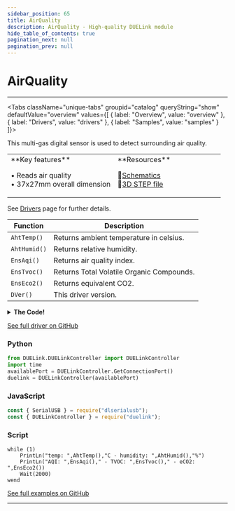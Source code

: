 ```yaml
---
sidebar_position: 65
title: AirQuality
description: AirQuality - High-quality DUELink module
hide_table_of_contents: true
pagination_next: null
pagination_prev: null
---
```



# AirQuality

<ImageSection 
  product="seairquality-a"
  tagline="Air Quality Sensor"
/>

---

<Tabs className="unique-tabs" groupid="catalog" queryString="show" defaultValue="overview"
  values={[
    {
        label: "Overview",
        value: "overview"
    },
    {
        label: "Drivers",
        value: "drivers"
    },
    {
        label: "Samples",
        value: "samples"
    }
]}>

<TabItem value="overview">

This multi-gas digital sensor is used to detect surrounding air quality.

<table><td width='50%'>
**Key features**

• Reads air quality<br/>
• 37x27mm overall dimension<br/>

</td><td width='50%'>
**Resources**
 
📄[Schematics](/sch/gdl-seairquality-a.pdf)<br/>
🔩[3D STEP file](/3d/gdl-seairquality-a.step)<br/>
</td></table>

</TabItem>

<TabItem value="drivers">

See [Drivers](/docs/engine/drivers) page for further details.

| Function | Description |
|----------|-------------|
| `AhtTemp()` | Returns ambient temperature in celsius. |
| `AhtHumid()` | Returns relative humidity. |
| `EnsAqi()` | Returns air quality index. |
| `EnsTvoc()` | Returns Total Volatile Organic Compounds. |
| `EnsEco2()` | Returns equivalent CO2. |
| `DVer()` | This driver version. |
<details>
<summary><strong>The Code!</strong></summary>

**AirQuality Driver**

```batch
##### AirQuality Driver #####

fn DVer()
    return 1.0
fend

# Includes ENS160 and AHT21
# eCO2 = equivalent CO2
# AQI = Air Quality Index
# TVOC = Total Volatile Organic Compounds

fn AhtSts()
    Dim b1[1] 
    I2cWr(0x38, 0, b1)  
    return b1[0]
fend

fn AhtInit() 
    Dim b1[1]    
    Wait(20)  
    b1[0] = 0xBA
    I2cWr(0x38, b1, 0) 
    Wait(20)
    
    while (AhtSts() & 0x80)
        Wait(20)
    wend

    while (!AhtSts() & 0x08)
        return 0
    wend
    
    return 1    
fend

fn AhtTemp()  
    I2cWr(0x38, [0xAC, 0x33, 0], 0)
    
    while (AhtSts() & 0x80)
        Wait(20)
    wend
    
    Dim b1[6]  
    I2cWr(0x38, 0, b1) 
    t = b1[3] & 0x0F
    t = t << 8
    t =t | b1[4]
    t = t << 8
    t = t | b1[5]
    return (t * 200 / 0x100000) - 50 
fend

fn AhtHumid()
    I2cWr(0x38, [0xAC, 0x33, 0], 0)
    
    while (AhtSts() & 0x80)
        Wait(20)
    wend
    
    Dim b1[6]  
    I2cWr(0x38, 0, b1)   
    h = b1[1] 
    h = h << 8
    h = h | b1[2]
    h = h << 4
    h = h | (b1[3] >> 4)
    return (h * 100) / 0x100000
fend

fn EnsWrt8(r, v)
    Dim b1[2] = [r, v]
    I2cWr(0x52, b1, 0)
    
fend

fn EnsRd8(r)
    Dim b1[1] = [r]
    I2cWr(0x52, b1, 0)
    
    I2cWr(0x52, 0, b1)
    return b1[0]
fend

fn EnsWrt(r, b1, l)
    Dim b2[l+1]
    
    b2[0] = r
    MemCpy(b2, 1, b1, 0, l)
    
    I2cWr(0x52, b2, 0)
fend

fn EnsRd(r, b1)
    I2cWr(0x52, [r], 0)
    I2cWr(0x52, 0, b1)
fend

fn EnsSetm(m)
    EnsWrt8(0x10, m)
fend

fn EnsWait()
   while (0x02 != (ensrd8(0x20) & 0x02))
        Wait(1)
    wend
fend

fn EnsAqi()
    EnsWait()
    
    Dim b1[7]
    I2cWr(0x52, [0x21], 0)
    I2cWr(0x52, 0, b1)
    
    return b1[0]
fend

fn EnsTvoc()
    EnsWait()
    
    Dim b1[7]
    I2cWr(0x52, [0x21], 0)
    I2cWr(0x52, 0, b1)
    
    return b1[1] | (b1[2] << 8)
fend

fn EnsEco2()
    enswait()
    
    Dim b1[7]
    I2cWr(0x52, [0x21], 0)
    I2cWr(0x52, 0, b1)

    return  b1[3] | (b1[4] << 8)
fend

fn EnsInit()
    DWrite(12,1) # high I2c
    DWrite(19, 0) # low: address 0x52
    DRead(13, 1)
    Wait(10)
    #reset
    EnsWrt8(0x10, 0xF0)
    Wait(10)

    #set mode ENS160_OPMODE_STD
    EnsSetm(0x02) 
fend

fn Init()
    I2cCfg(400)
    AhtInit() 
    EnsInit()
fend

Init()

#############################
```

</details>

[See full driver on GitHub](https://github.com/ghi-electronics/duelink-website/tree/main/static/code/drivers)

</TabItem>

<TabItem value="samples">

### Python

```python
from DUELink.DUELinkController import DUELinkController
import time
availablePort = DUELinkController.GetConnectionPort()
duelink = DUELinkController(availablePort)
```

### JavaScript

```javascript
const { SerialUSB } = require("dlserialusb");
const { DUELinkController } = require("duelink");
```

### Script

```batch
while (1) 
    PrintLn("temp: ",AhtTemp(),"C - humidity: ",AhtHumid(),"%")
    PrintLn("AQI: ",EnsAqi()," - TVOC: ",EnsTvoc()," - eCO2: ",EnsEco2())
    Wait(2000)
wend
```

[See full examples on GitHub](https://github.com/ghi-electronics/duelink-website/tree/main/static/code/samples)

</TabItem>

</Tabs>

---

<OrderSection
    product="DUELink AirQuality"
    partnumber="GDL-SEAIRQUALITY-A"
    price="$0.00"
/>
